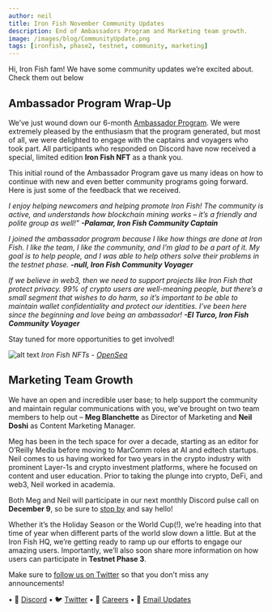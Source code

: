 ```yaml
---
author: neil
title: Iron Fish November Community Updates
description: End of Ambassadors Program and Marketing team growth.
image: /images/blog/CommunityUpdate.png
tags: [ironfish, phase2, testnet, community, marketing]
---
```


Hi, Iron Fish fam! We have some community updates we’re excited about. Check them out below

## Ambassador Program Wrap-Up

We’ve just wound down our 6-month [Ambassador Program](https://www.ironfish.network/blog/2022/05/03/ambassador-program). We were extremely pleased by the enthusiasm that the program generated, but most of all, we were delighted to engage with the captains and voyagers who took part. All participants who responded on Discord have now received a special, limited edition **Iron Fish NFT** as a thank you.

This initial round of the Ambassador Program gave us many ideas on how to continue with new and even better community programs going forward. Here is just some of the feedback that we received.

_I enjoy helping newcomers and helping promote Iron Fish! The community is active, and understands how blockchain mining works – it’s a friendly and polite group as well!”_
**_-Palamar, Iron Fish Community Captain_**

_I joined the ambassador program because I like how things are done at Iron Fish. I like the team, I like the community, and I’m glad to be a part of it. My goal is to help people, and I was able to help others solve their problems in the testnet phase._
**_-null, Iron Fish Community Voyager_**

_If we believe in web3, then we need to support projects like Iron Fish that protect privacy. 99% of crypto users are well-meaning people, but there’s a small segment that wishes to do harm, so it’s important to be able to maintain wallet confidentiality and protect our identities. I’ve been here since the beginning and love being an ambassador!_
**_-El Turco, Iron Fish Community Voyager_**

Stay tuned for more opportunities to get involved!

![alt text](/images/blog/NFTs.png "Ambassador NFTs")
_Iron Fish NFTs - [OpenSea](https://opensea.io/collection/iron-fish-ambassadors)_

## Marketing Team Growth

We have an open and incredible user base; to help support the community and maintain regular communications with you, we’ve brought on two team members to help out – **Meg Blanchette** as Director of Marketing and **Neil Doshi** as Content Marketing Manager.

Meg has been in the tech space for over a decade, starting as an editor for O’Reilly Media before moving to MarComm roles at AI and edtech startups. Neil comes to us having worked for two years in the crypto industry with prominent Layer-1s and crypto investment platforms, where he focused on content and user education. Prior to taking the plunge into crypto, DeFi, and web3, Neil worked in academia.

Both Meg and Neil will participate in our next monthly Discord pulse call on **December 9**, so be sure to [stop by](https://discord.com/invite/EkQkEcm8DH) and say hello!

Whether it’s the Holiday Season or the World Cup(!), we’re heading into that time of year when different parts of the world slow down a little. But at the Iron Fish HQ, we’re getting ready to ramp up our efforts to engage our amazing users. Importantly, we’ll also soon share more information on how users can participate in **Testnet Phase 3**.

Make sure to [follow us on Twitter](https://twitter.com/ironfishcrypto) so that you don’t miss any announcements!

• 🎤 [Discord](https://discord.ironfish.network)
• 🐦 [Twitter](https://twitter.com/ironfishcrypto)
• 🚀 [Careers](https://ironfish.network/careers)
• 📧 [Email Updates](https://ironfish.network/#email-signup)
